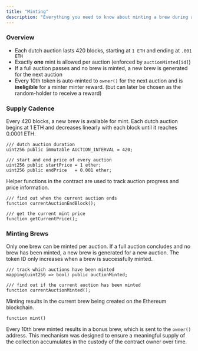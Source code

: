 ```yaml
---
title: "Minting"
description: "Everything you need to know about minting a brew during a dutch auction"
---
```


### Overview

- Each dutch auction lasts 420 blocks, starting at `1 ETH` and ending at  `.001 ETH`
- Exactly **one** mint is allowed per auction (enforced by `auctionMinted[id]`)
- If a full auction passes and no brew is minted, a new brew is generated for the next auction
- Every 10th token is auto-minted to `owner()` for the next auction and is **ineligible** for a minter  minter reward. (but can later be chosen as the random-holder to receive a reward)

### Supply Cadence

Every 420 blocks, a new brew is available for mint. Each dutch auction begins at 1 ETH and decreases linearly with each block until it reaches 0.0001 ETH.

```solidity
/// dutch auction duration
uint256 public immutable AUCTION_INTERVAL = 420;

/// start and end price of every auction
uint256 public startPrice = 1 ether;
uint256 public endPrice   = 0.001 ether;
```

Helper functions in the contract are used to track auction progress and price information.

```solidity
/// find out when the current auction ends
function currentAuctionEndBlock();

/// get the current mint price
function getCurrentPrice();
```

### Minting Brews

Only one brew can be minted per auction.  If a full auction concludes and no brew has been minted, a new brew is generated for a new auction. The token ID only increases when a brew is successfully minted.

```solidity
/// track which auctions have been minted
mapping(uint256 => bool) public auctionMinted;

/// find out if the current auction has been minted
function currentAuctionMinted();
```

Minting results in the current brew being created on the Ethereum blockchain.

```solidity
function mint()
```

Every 10th brew minted results in a bonus brew, which is sent to the `owner()` address. This mechanism was designed to ensure a meaningful supply of the collection accumulates in the custody of the contract owner over time.